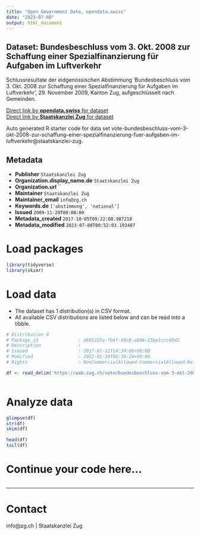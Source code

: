 ```yaml
---
title: "Open Government Data, opendata.swiss"
date: "2023-07-08"
output: html_document
---
```


## Dataset: Bundesbeschluss vom 3. Okt. 2008 zur Schaffung einer Spezialfinanzierung für Aufgaben im Luftverkehr

Schlussresultate der eidgenössischen Abstimmung 'Bundesbeschluss vom 3. Okt. 2008 zur Schaffung einer Spezialfinanzierung für Aufgaben im Luftverkehr ', 29. November 2009, Kanton Zug, aufgeschlüsselt nach Gemeinden.

[Direct link by **opendata.swiss** for dataset](https://opendata.swiss/de/dataset/bundesbeschluss-vom-3-okt-2008-zur-schaffung-einer-spezialfinanzierung-fur-aufgaben-im-luftverk)<br>
[Direct link by **Staatskanzlei Zug** for dataset](https://wab.zug.ch/vote/bundesbeschluss-vom-3-okt-2008-zur-schaffung-einer-spezialfinanzierung-fuer-aufgaben-im-luftverkehr/data)

Auto generated R starter code for data set vote-bundesbeschluss-vom-3-okt-2008-zur-schaffung-einer-spezialfinanzierung-fuer-aufgaben-im-luftverkehr@staatskanzlei-zug.

## Metadata

- **Publisher** `Staatskanzlei Zug`
- **Organization.display_name.de** `Staatskanzlei Zug`
- **Organization.url** ``
- **Maintainer** `Staatskanzlei Zug`
- **Maintainer_email** `info@zg.ch`
- **Keywords.de** `['abstimmung', 'national']`
- **Issued** `2009-11-29T00:00:00`
- **Metadata_created** `2017-10-05T09:22:08.987218`
- **Metadata_modified** `2023-07-08T00:52:03.193487`


# Load packages

```r

library(tidyverse)
library(skimr)

```

# Load data

-   The dataset has 1 distribution(s) in CSV format.
-   All available CSV distributions are listed below and can be read into a tibble.

```r

# Distribution 0
# Package_id               : d685223a-fb4f-40c8-a886-23be1cccd5d2
# Description              : 
# Issued                   : 2017-07-11T14:39:06+00:00
# Modified                 : 2022-01-19T06:36:24+00:00
# Rights                   : NonCommercialAllowed-CommercialAllowed-ReferenceRequired

df <- read_delim('https://wab.zug.ch/vote/bundesbeschluss-vom-3-okt-2008-zur-schaffung-einer-spezialfinanzierung-fuer-aufgaben-im-luftverkehr/data-csv')



```

# Analyze data

```r

glimpse(df)
str(df)
skim(df)

head(df)
tail(df)

```

# Continue your code here...

```r

```

------------------------------------------------------------------------

# Contact

info@zg.ch | Staatskanzlei Zug

